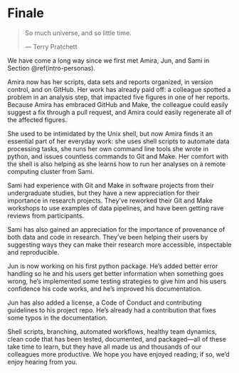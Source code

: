 # Finale {#finale}

> So much universe, and so little time.
>
> --- Terry Pratchett\index{Pratchett, Terry}

We have come a long way since we first met Amira, Jun, and Sami in Section \@ref(intro-personas).

Amira now has her scripts, data sets and reports organized, 
in version control, 
and on GitHub. 
Her work has already paid off:
a colleague spotted a problem in an analysis step,
that impacted five figures in one of her reports.
Because Amira has embraced GitHub and Make,
the colleague could easily suggest a fix through a pull request,
and Amira could easily regenerate all of the affected figures.

She used to be intimidated by the Unix shell, 
but now Amira finds it an essential part of her everyday work:
she uses shell scripts to automate data processing tasks, 
she runs her own command line tools she wrote in python, 
and issues countless commands to Git and Make. 
Her comfort with the shell is also helping 
as she learns how to run her analyses on a remote computing cluster
from Sami.

Sami had experience with Git and Make in software projects from
their undergraduate studies, 
but they have a new appreciation for their importance in research projects. 
They've reworked their Git and Make workshops to use examples of data pipelines, 
and have been getting rave reviews from participants.

Sami has also gained an appreciation 
for the importance of provenance 
of both data and code in research. 
They've been helping their users 
by suggesting ways they can make their research more accessible, inspectable and reproducible. 

Jun is now working on his first python package. 
He's added better error handling so he and his
users get better information when something goes wrong,
he's implemented some testing strategies to give him and his users confidence his code works, and
he's improved his documentation.

Jun has also added a license, a Code of Conduct and contributing guidelines to his project repo. 
He's already had a contribution that fixes some typos
in the documentation.

Shell scripts,
branching,
automated workflows,
healthy team dynamics,
clean code that has been tested, documented, and packaged---all of these take time to learn,
but they have all made us and thousands of our colleagues more productive.
We hope you have enjoyed reading;
if so,
we'd enjoy hearing from you.
